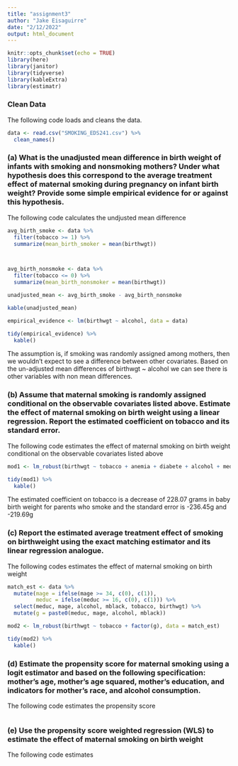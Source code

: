 ```yaml
---
title: "assignment3"
author: "Jake Eisaguirre"
date: "2/12/2022"
output: html_document
---
```


```r
knitr::opts_chunk$set(echo = TRUE)
library(here)
library(janitor)
library(tidyverse)
library(kableExtra)
library(estimatr)
```


### Clean Data

\noindent The following code loads and cleans the data.
```r
data <- read.csv("SMOKING_EDS241.csv") %>% 
  clean_names()
```

### (a) What is the unadjusted mean difference in birth weight of infants with smoking and nonsmoking mothers? Under what hypothesis does this correspond to the average treatment effect of maternal smoking during pregnancy on infant birth weight? Provide some simple empirical evidence for or against this hypothesis.

\noindent The following code calculates the undjusted mean difference 
```r
avg_birth_smoke <- data %>% 
  filter(tobacco >= 1) %>% 
  summarize(mean_birth_smoker = mean(birthwgt))



avg_birth_nonsmoke <- data %>% 
  filter(tobacco <= 0) %>% 
  summarize(mean_birth_nonsmoker = mean(birthwgt))

unadjusted_mean <- avg_birth_smoke - avg_birth_nonsmoke

kable(unadjusted_mean)

empirical_evidence <- lm(birthwgt ~ alcohol, data = data)

tidy(empirical_evidence) %>% 
  kable()

```

\noindent The assumption is, if smoking was randomly assigned among mothers, then we wouldn't expect to see a difference between other covariates. Based on the un-adjusted mean differences of birthwgt ~ alcohol we can see there is other variables with non mean differences.

### (b) Assume that maternal smoking is randomly assigned conditional on the observable covariates listed above. Estimate the effect of maternal smoking on birth weight using a linear regression. Report the estimated coefficient on tobacco and its standard error.

\noindent The following code estimates the effect of maternal smoking on birth weight conditional on the observable
covariates listed above
```r
mod1 <- lm_robust(birthwgt ~ tobacco + anemia + diabete + alcohol + meduc + first + mage + mblack, data)

tidy(mod1) %>% 
  kable()


```

\noindent The estimated coefficient on tobacco is a decrease of 228.07 grams in baby birth weight for parents who smoke and the standard error is -236.45g and -219.69g 

### (c) Report the estimated average treatment effect of smoking on birthweight using the exact matching estimator and its linear regression analogue. 

\noindent The following codes estimates the effect of maternal smoking on birth weight
```r

match_est <- data %>% 
  mutate(mage = ifelse(mage >= 34, c(0), c(1)),
         meduc = ifelse(meduc >= 16, c(0), c(1))) %>% 
  select(meduc, mage, alcohol, mblack, tobacco, birthwgt) %>% 
  mutate(g = paste0(meduc, mage, alcohol, mblack))

mod2 <- lm_robust(birthwgt ~ tobacco + factor(g), data = match_est)

tidy(mod2) %>% 
  kable()
```

### (d) Estimate the propensity score for maternal smoking using a logit estimator and based on the following specification: mother’s age, mother’s age squared, mother’s education, and indicators for mother’s race, and alcohol consumption. 

\noindent The following code estimates the propensity score 
```r

```

### (e) Use the propensity score weighted regression (WLS) to estimate the effect of maternal smoking on birth weight

\noindent The following code estimates 
```r

```

